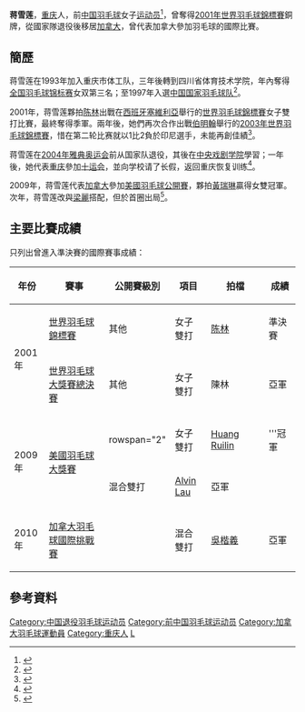 {{noteTA|G1=Badminton}}
{{Infobox 羽球選手
| playername              = 蒋雪莲
| image                   =
| caption                 = 
| birth_name              = 
| date_of_birth           = {{birth date and age|1979|5|1}}
| place_of_birth          = {{CHN}}[[重庆市|重庆市]]
| height                  = {{height|m=1.63}}
| weight                  = 
| event                   = 女子雙打、混合雙打
| highest_ranking         =  
| date_of_highest_ranking = 
| country                 = {{CHN}}→{{CAN}}
| current_ranking         = 已退役
| years_started           = 1997年
| years_retired           = 2004年
| coach                   = 
| handedness              = 
| best_result             = 
| bwf_profile             = 61E727AE-C496-4B0E-B58D-1E4048B37886
| bwf_id                  = 9701
}}
{{MedalTableTop|width=286px}}
{{MedalSport | 女子[[羽毛球|羽毛球]]}}
{{MedalCountry | {{CHN}}}}
{{MedalCompetition | [[世界羽毛球錦標賽|世界羽毛球錦標賽]]}}
{{MedalBronze | [[2001年世界羽毛球錦標賽|2001年 塞維利亞]] | 女子雙打}}
{{MedalCountry | {{CAN}}}}
{{MedalBottom}}
'''蒋雪莲'''{{BD|1979年|5月1日|||catIdx=Jiang蒋}}，[[重庆|重庆]]人，前[[中国|中国]][[羽毛球|羽毛球]]女子[[运动员|运动员]]<ref>{{zh-cn}}{{cite web|url=http://sports.sina.com.cn/star/jiang_xuelian/index.shtml|title=体育之星-羽毛球-蒋雪莲|publisher=《新浪体育》|accessdate=2018-01-23|archive-date=2019-06-09|archive-url=https://web.archive.org/web/20190609212405/http://sports.sina.com.cn/star/jiang_xuelian/index.shtml|dead-url=no}}</ref>，曾奪得[[2001年世界羽毛球錦標賽|2001年世界羽毛球錦標賽]]銅牌，從國家隊退役後移居[[加拿大|加拿大]]，曾代表加拿大參加羽毛球的國際比賽。

==簡歷==
蒋雪莲在1993年加入重庆市体工队，三年後轉到四川省体育技术学院，年內奪得[[全国羽毛球锦标赛|全国羽毛球锦标赛]]女双第三名；至1997年入選[[中国国家羽毛球队|中国国家羽毛球队]]<ref>{{zh-cn}}{{cite news|title=羽毛球明星：蒋雪莲|url=http://sports.sohu.com/79/58/news211415879.shtml|publisher=搜狐体育|date=2003-07-24|accessdate=2012-01-31|archive-date=2021-03-01|archive-url=https://web.archive.org/web/20210301075245/https://sports.sohu.com/79/58/news211415879.shtml|dead-url=no}}</ref>。

2001年，蒋雪莲夥拍[[陈林_(羽毛球运动员)|陈林]]出戰在[[西班牙|西班牙]][[塞維利亞|塞維利亞]]舉行的[[2001年世界羽毛球錦標賽|世界羽毛球錦標賽]]女子雙打比賽，最終奪得季軍。兩年後，她們再次合作出戰[[伯明翰|伯明翰]]舉行的[[2003年世界羽毛球錦標賽|2003年世界羽毛球錦標賽]]，惜在第二轮比赛就以1比2負於印尼選手，未能再創佳績<ref>{{zh-cn}}{{cite news|title=世界羽毛球锦标赛第三日 中国女双陈林/蒋雪莲失利|url=http://sports.sina.com.cn/o/2003-07-31/0930522554.shtml|newspaper=新浪体育|date=2003-07-31|accessdate=2012-01-31|archive-date=2017-10-10|archive-url=https://web.archive.org/web/20171010164856/http://sports.sina.com.cn/o/2003-07-31/0930522554.shtml|dead-url=no}}</ref>。

蒋雪莲在[[2004年雅典奥运会|2004年雅典奥运会]]前从国家队退役，其後在[[中央戏剧学院|中央戏剧学院]]學習；一年後，她代表[[重庆|重庆]]參加[[十运会|十运会]]，並向学校请了长假，返回重庆恢复训练<ref>{{zh-cn}}{{cite news|title=为参加十运会向学校请长假 重庆蒋雪莲复出保四争牌|url=http://sports.sina.com.cn/o/2005-08-18/15451725725.shtml|newspaper=《重庆时报》|date=2005-08-18|accessdate=2012-01-31|archive-date=2019-06-03|archive-url=https://web.archive.org/web/20190603023432/http://sports.sina.com.cn/o/2005-08-18/15451725725.shtml|dead-url=no}}</ref>。

2009年，蒋雪莲代表[[加拿大|加拿大]]參加[[美國羽毛球公開賽|美國羽毛球公開賽]]，夥拍[[黃瑞琳|黃瑞琳]]贏得女雙冠軍。次年，蒋雪莲改與[[梁麗_(羽毛球運動員)|梁麗]]搭配，但於首圈出局<ref>{{zh-hant}}{{cite news|title=加拿大羽球隊 四華裔好手|url=http://la.worldjournal.com/view/full_la/8845544/article-加拿大羽球隊-四華裔好手|newspaper=世界新聞網|date=2010-07-22|archiveurl=https://web.archive.org/web/20101125212440/http://la.worldjournal.com/view/full_la/8845544/article-%E5%8A%A0%E6%8B%BF%E5%A4%A7%E7%BE%BD%E7%90%83%E9%9A%8A-%E5%9B%9B%E8%8F%AF%E8%A3%94%E5%A5%BD%E6%89%8B|archivedate=2010-11-25|deadurl=yes}}</ref>。

==主要比賽成績==
只列出曾進入準決賽的國際賽事成績：
{| class=wikitable style="text-align:center; font-size:small;" 
!width="50"|年份
!width="180"|賽事
!width="80"|公開賽級別
!width="60"|項目
!width="130"|拍檔
!width="50"|成績
|-
!rowspan="2"|2001年
|[[2001年世界羽毛球錦標賽|世界羽毛球錦標賽]]
|其他
|女子雙打
|[[陈林_(羽毛球运动员)|陈林]]
|bgcolor="#b8860b"|準決賽
|-
|[[2000年世界羽毛球大獎賽總決賽|世界羽毛球大獎賽總決賽]]
|其他
|女子雙打
|陳林
|bgcolor="silver"|亞軍
|-
!rowspan="2"|2009年
|rowspan="2"|[[2009年美國羽毛球大獎賽|美國羽毛球大獎賽]]
|rowspan="2" {{BWFGP}}
|女子雙打
|[[Huang_Ruilin|Huang Ruilin]]
|bgcolor="gold"|'''冠軍
|-
|混合雙打
|[[Alvin_Lau|Alvin Lau]]
|bgcolor="silver"|亞軍
|-
!rowspan="1"|2010年
|[[2010年加拿大羽毛球國際挑戰賽|加拿大羽毛球國際挑戰賽]]
|{{BWFIC}}
|混合雙打
|[[吳楷義|吳楷義]]
|bgcolor="silver"|亞軍
|}
{{BWF賽事級別索引/2007}}

==參考資料==
{{Reflist}}

{{DEFAULTSORT:Jiang Xuelian}}
[[Category:中国退役羽毛球运动员|Category:中国退役羽毛球运动员]]
[[Category:前中国羽毛球运动员|Category:前中国羽毛球运动员]]
[[Category:加拿大羽毛球運動員|Category:加拿大羽毛球運動員]]
[[Category:重庆人|Category:重庆人]]
[[Category:蔣姓|L]]